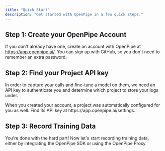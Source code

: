```yaml
---
title: "Quick Start"
description: "Get started with OpenPipe in a few quick steps."
---
```


## Step 1: Create your OpenPipe Account

If you don't already have one, create an account with OpenPipe at https://app.openpipe.ai/. You can sign up with GitHub, so you don't need to remember an extra password.

## Step 2: Find your Project API key

In order to capture your calls and fine-tune a model on them, we need an API key to authenticate you and determine which project to store your logs under.

<Note>
  When you created your account, a project was automatically configured for you as well. Find its
  API key at https://app.openpipe.ai/settings.
</Note>

## Step 3: Record Training Data

You're done with the hard part! Now let's start recording training data, either by integrating the OpenPipe SDK or using the OpenPipe Proxy.

<CardGroup cols={2}>
  <Card
    title="Installing the SDK"
    icon="code"
    iconType="duotone"
    href="/getting-started/openpipe-sdk"
  ></Card>
  <Card
    title="Using the OpenPipe Proxy"
    icon="layer-group"
    href="/features/request-logs/logging-requests#proxy"
  ></Card>
</CardGroup>
